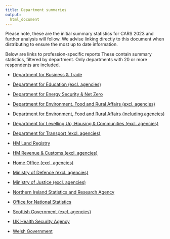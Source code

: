 ```yaml
---
title: Department summaries
output:
  html_document
---
```


[comment]: <> (This document makes use of custom open and close tags for use with glue::glue() (" and ", respectively))
[comment]: <> (This document should only be edited as a template: quarto/templates/departments.qmd)

:::{.callout-note}
Please note, these are the initial summary statistics for CARS 2023 and further analysis will follow. 
We advise linking directly to this document when distributing to ensure the most up to date information.
:::

Below are links to profession-specific reports These contain summary statistics, filtered by department. Only departments with 20 or more respondents are included.

- [Department for Business & Trade](departments/department-for-business--trade.html)

- [Department for Education (excl. agencies)](departments/department-for-education-excl-agencies-.html)

- [Department for Energy Security & Net Zero](departments/department-for-energy-security--net-zero.html)

- [Department for Environment, Food and Rural Affairs (excl. agencies)](departments/department-for-environment-food-and-rural-affairs-excl-agencies-.html)

- [Department for Environment, Food and Rural Affairs (including agencies)](departments/department-for-environment-food-and-rural-affairs-including-agencies-.html)

- [Department for Levelling Up, Housing & Communities (excl. agencies)](departments/department-for-levelling-up-housing--communities-excl-agencies-.html)

- [Department for Transport (excl. agencies)](departments/department-for-transport-excl-agencies-.html)

- [HM Land Registry](departments/hm-land-registry.html)

- [HM Revenue & Customs (excl. agencies)](departments/hm-revenue--customs-excl-agencies-.html)

- [Home Office (excl. agencies)](departments/home-office-excl-agencies-.html)

- [Ministry of Defence (excl. agencies)](departments/ministry-of-defence-excl-agencies-.html)

- [Ministry of Justice (excl. agencies)](departments/ministry-of-justice-excl-agencies-.html)

- [Northern Ireland Statistics and Research Agency](departments/northern-ireland-statistics-and-research-agency.html)

- [Office for National Statistics](departments/office-for-national-statistics.html)

- [Scottish Government (excl. agencies)](departments/scottish-government-excl-agencies-.html)

- [UK Health Security Agency](departments/uk-health-security-agency.html)

- [Welsh Government](departments/welsh-government.html)


